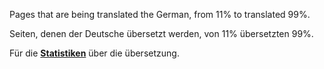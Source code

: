 Pages that are being translated the German, from 11% to translated 99%.

Seiten, denen der Deutsche übersetzt werden, von 11% übersetzten 99%.

Für die '''[[:Category:en/Other languages|Statistiken]]''' über die übersetzung.